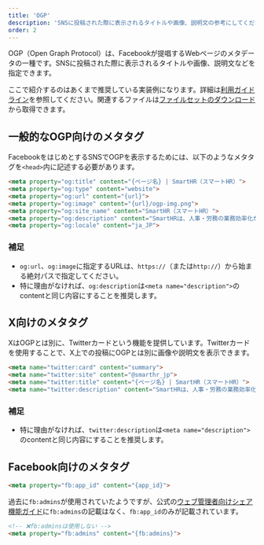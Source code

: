 ```yaml
---
title: 'OGP'
description: 'SNSに投稿された際に表示されるタイトルや画像、説明文の参考にしてください'
order: 2
---
```


OGP（Open Graph Protocol）は、Facebookが提唱するWebページのメタデータの一種です。SNSに投稿された際に表示されるタイトルや画像、説明文などを指定できます。

ここで紹介するのはあくまで推奨している実装例になります。詳細は[利用ガイドライン](/basics/meta/#h2-0)を参照してください。関連するファイルは[ファイルセットのダウンロード](/basics/meta/#h2-2)から取得できます。

## 一般的なOGP向けのメタタグ

FacebookをはじめとするSNSでOGPを表示するためには、以下のようなメタタグを`<head>`内に記述する必要があります。

```html
<meta property="og:title" content="{ページ名} | SmartHR（スマートHR）">
<meta property="og:type" content="website">
<meta property="og:url" content="{url}">
<meta property="og:image" content="{url}/ogp-img.png">
<meta property="og:site_name" content="SmartHR（スマートHR）">
<meta property="og:description" content="SmartHRは、人事・労務の業務効率化からタレントマネジメントまで、働くすべての人の生産性向上を支える、「クラウド人事労務ソフト」です。">
<meta property="og:locale" content="ja_JP">
```

### 補足

- `og:url`、`og:image`に指定するURLは、`https://`（または`http://`）から始まる絶対パスで指定してください。
- 特に理由がなければ、`og:description`は`<meta name="description">`のcontentと同じ内容にすることを推奨します。

## X向けのメタタグ

XはOGPとは別に、Twitterカードという機能を提供しています。Twitterカードを使用することで、X上での投稿にOGPとは別に画像や説明文を表示できます。

```html
<meta name="twitter:card" content="summary">
<meta name="twitter:site" content="@smarthr_jp">
<meta name="twitter:title" content="{ページ名} | SmartHR（スマートHR）">
<meta name="twitter:description" content="SmartHRは、人事・労務の業務効率化からタレントマネジメントまで、働くすべての人の生産性向上を支える、「クラウド人事労務ソフト」です。">
```

### 補足

- 特に理由がなければ、`twitter:description`は`<meta name="description">`のcontentと同じ内容にすることを推奨します。

## Facebook向けのメタタグ

```html
<meta property="fb:app_id" content="{app_id}">
```

過去に`fb:admins`が使用されていたようですが、公式の[ウェブ管理者向けシェア機能ガイド](https://developers.facebook.com/docs/sharing/webmasters/)に`fb:admins`の記載はなく、`fb:app_id`のみが記載されています。

```html
<!-- ❌fb:adminsは使用しない -->
<meta property="fb:admins" content="{fb:admins}">
```
